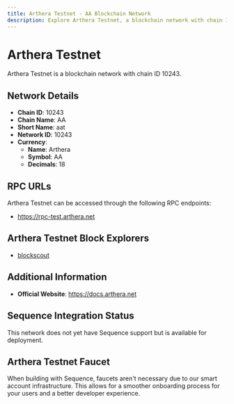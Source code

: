 ```yaml
--- 
title: Arthera Testnet - AA Blockchain Network
description: Explore Arthera Testnet, a blockchain network with chain ID 10243. Learn about its native currency, Arthera, and how to interact with the network.
---
```


# Arthera Testnet

Arthera Testnet is a blockchain network with chain ID 10243.

## Network Details

- **Chain ID**: 10243
- **Chain Name**: AA
- **Short Name**: aat
- **Network ID**: 10243
- **Currency**: 
  - **Name**: Arthera
  - **Symbol**: AA
  - **Decimals**: 18

## RPC URLs

Arthera Testnet can be accessed through the following RPC endpoints:

- https://rpc-test.arthera.net

## Arthera Testnet Block Explorers

- [blockscout](https://explorer-test.arthera.net)

## Additional Information

- **Official Website**: https://docs.arthera.net

## Sequence Integration Status

This network does not yet have Sequence support but is available for deployment.

## Arthera Testnet Faucet

When building with Sequence, faucets aren't necessary due to our smart account infrastructure. This allows for a smoother onboarding process for your users and a better developer experience.
